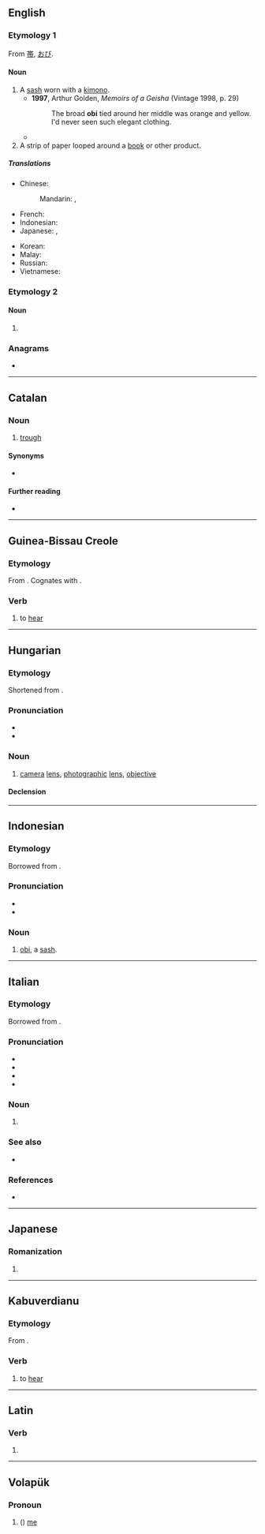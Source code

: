 ==English==
{{wikipedia|Obi (sash)}}
{{wikipedia|Obi (publishing)}}

===Etymology 1===
From {{etyl|ja|en}} [[帯]], [[おび]].

====Noun====
{{en-noun|obi}}

# A [[sash]] worn with a [[kimono]].
#* '''1997''', Arthur Golden, ''Memoirs of a Geisha'' (Vintage 1998, p. 29)
#*: The broad '''obi''' tied around her middle was orange and yellow. I'd never seen such elegant clothing.
#* {{quote-book|title=Women of the Mito Domain: Recollections of Samurai Family Life|author=Kikue Yamakawa, ‎Kate Wildman Nakai|year=2001|passage=They had known nothing of woolen cloth, but now the popularity of '''obi''' made of imported grogram spread like wildfire. This popularity produced various stories in its wake.}}
# A strip of paper looped around a [[book]] or other product.

=====Translations=====
{{trans-top|a kimono sash}}
* Chinese:
*: Mandarin: {{t|cmn|寬腰帶|sc=Hani}}, {{t|cmn|宽腰带|tr=kuān yāodài|sc=Hani}} {{qualifier|no exact term exists}}
* French: {{t+|fr|obi|m}}
* Indonesian: {{t+|id|obi}}
* Japanese: {{t+|ja|帯|tr=おび, obi}}, {{t+|ja|おび|tr=obi}}
{{trans-mid}}
* Korean: {{t|ko|오비}}
* Malay: {{t|ms|obi}}
* Russian: {{t+|ru|о́би|m}}
* Vietnamese: {{t|vi|dải lưng thêu}}
{{trans-bottom}}

===Etymology 2===

====Noun====
{{en-noun|~}}

# {{alt form|obeah|lang=en}}

===Anagrams===
* {{anagrams|en|a=bio|BOI|Bio|Boi|IBO|IOB|Ibo|bio|bio-|bio.|boi}}

----

==Catalan==

===Noun===
{{ca-noun|m}}

# [[trough]] {{gloss|container for feeding or watering animals}}

====Synonyms====
* {{l|ca|cóm}}

====Further reading====
* {{R:IEC2}}

----

==Guinea-Bissau Creole==

===Etymology===
From {{der|pov|pt|ouvir}}. Cognates with {{cog|kea|obi}}.

===Verb===
{{head|pov|verb}}

# to [[hear]]

----

==Hungarian==

===Etymology===
Shortened from {{af|hu|objektív|-i|t1=camera lens|t2=diminutive suffix|pos=noun}}.

===Pronunciation===
* {{hu-IPA}}
* {{hyphenation|obi|lang=hu}}

===Noun===
{{hu-noun|k}}

# {{lb|hu|photography|slang|nocat=y}} [[camera]] [[lens]], [[photographic]] [[lens]], [[objective]]
#: {{syn|hu|objektív|optika}}

====Declension====
{{hu-infl-nom|obi|o}}{{hu-pos-tok|obi|ja}}

----

==Indonesian==
{{wikipedia|lang=id}}

===Etymology===
Borrowed from {{bor|id|ja|帯|tr=[[おび]], obi||obi, belt}}.

===Pronunciation===
* {{IPA|/o.bi/|lang=id}}
* {{hyphenation|o|bi|lang=id}}

===Noun===
{{id-noun|-}}
# [[obi]], a [[sash]].

----

==Italian==

===Etymology===
Borrowed from {{bor|it|ja|帯|tr=[[おび]], obi||obi, belt}}.

===Pronunciation===
* {{IPA|/ˈɔ.bi/|[ˈɔːbi]|lang=it}}
* {{rhymes|ɔbi|lang=it}}
* {{it-stress|òbi}}
* {{hyph|o|bi|lang=it}}

===Noun===
{{it-noun|m|-}}

# {{l|en|obi}} {{gloss|sash worn with a kimono}}

===See also===
* {{l|it|chimono}}

===References===
* {{R:it:Trec}}

----

==Japanese==

===Romanization===
{{ja-romaji}}

# {{ja-romanization of|おび}}

----

==Kabuverdianu==

===Etymology===
From {{der|kea|pt|ouvir}}.

===Verb===
{{head|kea|verb}}

# to [[hear]]

----

==Latin==

===Verb===
{{la-verb-form|obī}}

# {{inflection of|obeō||2|s|actv|impr|lang=la}}

----

==Volapük==

===Pronoun===
{{head|vo|pronoun form}}

# ({{inflection of|ob||acc|s|lang=vo}}) [[me]]